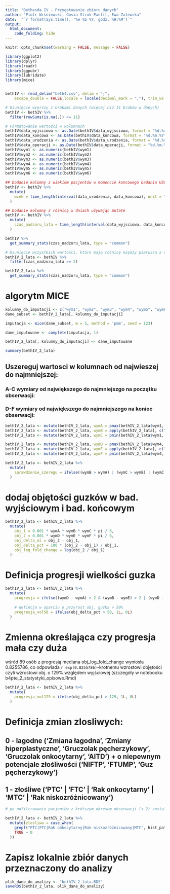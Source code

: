 ```yaml
---
title: "Bethesda IV - Przygotowanie zbioru danych"
author: "Piotr Wiśniewski, Gosia Struk-Panfil, Ewa Zalewska"
date:  "`r format(Sys.time(), '%e %b %Y, godz. %H:%M')`"
output:
  html_document:
    code_folding: hide
---
```


```r
knitr::opts_chunk$set(warning = FALSE, message = FALSE) 
```

```r

library(ggplot2)
library(dplyr)
library(readr)
library(ggpubr)
library(lubridate)
library(mice)


bethIV <- read_delim("beth4.csv", delim = ";", 
    escape_double = FALSE,locale = locale(decimal_mark = ","), trim_ws = TRUE)

# Usunięcie wierszy z brakami danych (więcej niż 11 braków w danych)
bethIV <- bethIV %>%
  filter(rowSums(is.na(.)) <= 11)

# Formatowanie wartości w kolumnach
bethIV$data_wyjsciowa <- as.Date(bethIV$data_wyjsciowa, format = "%d.%m.%Y")
bethIV$data_koncowa <- as.Date(bethIV$data_koncowa, format = "%d.%m.%Y")
bethIV$data_urodzenia <- as.Date(bethIV$data_urodzenia, format = "%d.%m.%Y")
bethIV$data_operacji <- as.Date(bethIV$data_operacji, format = "%d.%m.%Y")
bethIV$wym1 <- as.numeric(bethIV$wym1)
bethIV$wym2 <- as.numeric(bethIV$wym2)
bethIV$wym3 <- as.numeric(bethIV$wym3)
bethIV$wym4 <- as.numeric(bethIV$wym4)
bethIV$wym5 <- as.numeric(bethIV$wym5)
bethIV$wym6 <- as.numeric(bethIV$wym6)

## Dodanie kolumny z wiekiem pacjentów w momencie koncowego badania USG
bethIV <- bethIV %>%
  mutate(
    wiek = time_length(interval(data_urodzenia, data_koncowa), unit = "years")
  )

## Dodanie kolumny z różnicą w dniach używając mutate
bethIV <- bethIV %>%
  mutate(
    czas_nadzoru_lata = time_length(interval(data_wyjsciowa, data_koncowa), unit = "years")
  )

bethIV %>%
  get_summary_stats(czas_nadzoru_lata, type = "common")

# Usunięcie wszystkich wartości, które mają różnicę między pierwszą a drugą obserwacją mniejszą niż dwa lata
bethIV_2_lata <- bethIV %>%
  filter(czas_nadzoru_lata >= 2)

bethIV_2_lata %>%
  get_summary_stats(czas_nadzoru_lata, type = "common")

```

# algorytm MICE 
``` r
kolumny_do_imputacji <- c("wym1", "wym2", "wym3", "wym4", "wym5", "wym6")
dane_subset <- bethIV_2_lata[, kolumny_do_imputacji]

imputacja <- mice(dane_subset, m = 5, method = 'pmm', seed = 123)

dane_imputowane <- complete(imputacja, 1)

bethIV_2_lata[, kolumny_do_imputacji] <- dane_imputowane

summary(bethIV_2_lata)

```

  

## Uszereguj wartosci w kolumnach od najwieszej do najmniejszej:
### A-C wymiary od największego do najmniejszgo na początku obserwacji:
### D-F wymiary od największego do najmniejszego na koniec obserwacji:
``` r
bethIV_2_lata <- mutate(bethIV_2_lata, wymA = pmax(bethIV_2_lata$wym1, bethIV_2_lata$wym2, bethIV_2_lata$wym3))
bethIV_2_lata <- mutate(bethIV_2_lata, wymB = apply(bethIV_2_lata[, c("wym1", "wym2", "wym3")], 1, function(x) sort(x)[2]))
bethIV_2_lata <- mutate(bethIV_2_lata, wymC = pmin(bethIV_2_lata$wym1, bethIV_2_lata$wym2, bethIV_2_lata$wym3))

bethIV_2_lata <- mutate(bethIV_2_lata, wymD = pmax(bethIV_2_lata$wym4, bethIV_2_lata$wym5, bethIV_2_lata$wym6))
bethIV_2_lata <- mutate(bethIV_2_lata, wymE = apply(bethIV_2_lata[, c("wym4", "wym5", "wym6")], 1, function(x) sort(x)[2]))
bethIV_2_lata <- mutate(bethIV_2_lata, wymF = pmin(bethIV_2_lata$wym4, bethIV_2_lata$wym5, bethIV_2_lata$wym6))

```


``` r
bethIV_2_lata <- bethIV_2_lata %>% 
  mutate(
    sprawdzenie_szeregu = ifelse((wymB > wymA) | (wymC > wymB) | (wymC > wymA) | (wymE > wymD) | (wymF > wymE) | (wymF > wymD), 1, 0)
  )
```

# dodaj objętości guzków w bad. wyjściowym i bad. końcowym 

```r
bethIV_2_lata <- bethIV_2_lata %>%
  mutate(
    obj_1 = 0.001 * wymA * wymB * wymC * pi / 6,
    obj_2 = 0.001 * wymD * wymE * wymF * pi / 6,
    obj_delta_ml = obj_2 - obj_1,
    obj_delta_pct = 100 * (obj_2 - obj_1) / obj_1,
    obj_log_fold_change = log(obj_2 / obj_1)
  )
```

# Definicja progresji wielkości guzka

```r
bethIV_2_lata <- bethIV_2_lata %>%
  mutate(
    progresja = ifelse((wymD - wymA) > 2 & (wymB - wymE) > 2 | (wymD - wymA) > 2 & (wymC - wymF) > 2 | (wymC - wymF) > 2 & (wymB - wymE) > 2 | (wymD - wymA) > 2 & (wymB - wymE) > 2 & (wymC - wymF) > 2, 1, 0),
    
    # defincja w oparciu o przyrost obj. guzka > 50%
    progresja_vol50 = ifelse(obj_delta_pct > 50, 1L, 0L)
  )
```

# Zmienna określająca czy progresja mała czy duża

wśród 89 osób z progresją mediana obj_log_fold_change wyniosła 0.8255786, co odpowiada `r exp(0.8255786)`-krotnemu wzrostowi objętości czyli wzrostowi obj. o 129% względem wyjściowej (szczegóły w notebooku b4pte_2_statystyki_opisowe.Rmd)

```r
bethIV_2_lata <- bethIV_2_lata %>%
  mutate(
    progresja_vol129 = ifelse(obj_delta_pct > 129, 1L, 0L)
  )
```

# Definicja zmian zlosliwych:
## 0 - lagodne ('Zmiana łagodna', 'Zmiany hiperplastyczne', 'Gruczolak pęcherzykowy', 'Gruczolak onkocytarny', 'AITD') + o niepewnym potencjale złośliwości ('NIFTP', 'FTUMP', 'Guz pęcherzykowy')
## 1 - złośliwe ('PTC' | 'FTC' | 'Rak onkocytarny' | 'MTC' | 'Rak niskozróżnicowany')

```r
# po odfiltrowaniu pacjentów z krótszym okresem obserwacji (< 2) zostali jedynie pacjenci ze złośliwymi zmianami o typie 'FTC'.

bethIV_2_lata <- bethIV_2_lata %>%
  mutate(zlosliwa = case_when(
    grepl("PTC|FTC|Rak onkocytarny|Rak niskozróżnicowany|MTC", hist_pat) ~ 1,
    TRUE ~ 0
  ))
```


# Zapisz lokalnie zbiór danych przeznaczony do analizy 
```r
plik_dane_do_analizy <- "bethIV_2_lata.RDS"
saveRDS(bethIV_2_lata, plik_dane_do_analizy)
```





























